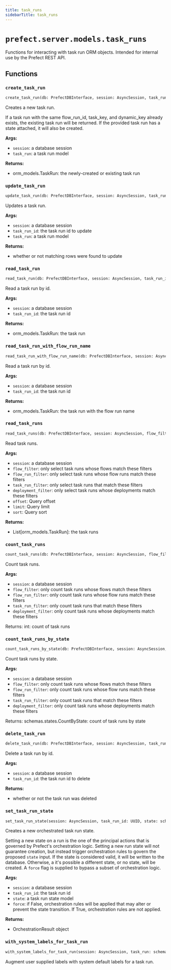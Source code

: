 ```yaml
---
title: task_runs
sidebarTitle: task_runs
---
```


# `prefect.server.models.task_runs`



Functions for interacting with task run ORM objects.
Intended for internal use by the Prefect REST API.


## Functions

### `create_task_run` <sup><a href="https://github.com/PrefectHQ/prefect/blob/main/src/prefect/server/models/task_runs.py#L51" target="_blank"><Icon icon="github" style="width: 14px; height: 14px;" /></a></sup>

```python
create_task_run(db: PrefectDBInterface, session: AsyncSession, task_run: schemas.core.TaskRun, orchestration_parameters: Optional[Dict[str, Any]] = None) -> orm_models.TaskRun
```


Creates a new task run.

If a task run with the same flow_run_id, task_key, and dynamic_key already exists,
the existing task run will be returned. If the provided task run has a state
attached, it will also be created.

**Args:**
- `session`: a database session
- `task_run`: a task run model

**Returns:**
- orm_models.TaskRun: the newly-created or existing task run


### `update_task_run` <sup><a href="https://github.com/PrefectHQ/prefect/blob/main/src/prefect/server/models/task_runs.py#L151" target="_blank"><Icon icon="github" style="width: 14px; height: 14px;" /></a></sup>

```python
update_task_run(db: PrefectDBInterface, session: AsyncSession, task_run_id: UUID, task_run: schemas.actions.TaskRunUpdate) -> bool
```


Updates a task run.

**Args:**
- `session`: a database session
- `task_run_id`: the task run id to update
- `task_run`: a task run model

**Returns:**
- whether or not matching rows were found to update


### `read_task_run` <sup><a href="https://github.com/PrefectHQ/prefect/blob/main/src/prefect/server/models/task_runs.py#L180" target="_blank"><Icon icon="github" style="width: 14px; height: 14px;" /></a></sup>

```python
read_task_run(db: PrefectDBInterface, session: AsyncSession, task_run_id: UUID) -> Union[orm_models.TaskRun, None]
```


Read a task run by id.

**Args:**
- `session`: a database session
- `task_run_id`: the task run id

**Returns:**
- orm_models.TaskRun: the task run


### `read_task_run_with_flow_run_name` <sup><a href="https://github.com/PrefectHQ/prefect/blob/main/src/prefect/server/models/task_runs.py#L199" target="_blank"><Icon icon="github" style="width: 14px; height: 14px;" /></a></sup>

```python
read_task_run_with_flow_run_name(db: PrefectDBInterface, session: AsyncSession, task_run_id: UUID) -> Union[orm_models.TaskRun, None]
```


Read a task run by id.

**Args:**
- `session`: a database session
- `task_run_id`: the task run id

**Returns:**
- orm_models.TaskRun: the task run with the flow run name


### `read_task_runs` <sup><a href="https://github.com/PrefectHQ/prefect/blob/main/src/prefect/server/models/task_runs.py#L310" target="_blank"><Icon icon="github" style="width: 14px; height: 14px;" /></a></sup>

```python
read_task_runs(db: PrefectDBInterface, session: AsyncSession, flow_filter: Optional[schemas.filters.FlowFilter] = None, flow_run_filter: Optional[schemas.filters.FlowRunFilter] = None, task_run_filter: Optional[schemas.filters.TaskRunFilter] = None, deployment_filter: Optional[schemas.filters.DeploymentFilter] = None, offset: Optional[int] = None, limit: Optional[int] = None, sort: schemas.sorting.TaskRunSort = schemas.sorting.TaskRunSort.ID_DESC) -> Sequence[orm_models.TaskRun]
```


Read task runs.

**Args:**
- `session`: a database session
- `flow_filter`: only select task runs whose flows match these filters
- `flow_run_filter`: only select task runs whose flow runs match these filters
- `task_run_filter`: only select task runs that match these filters
- `deployment_filter`: only select task runs whose deployments match these filters
- `offset`: Query offset
- `limit`: Query limit
- `sort`: Query sort

**Returns:**
- List[orm_models.TaskRun]: the task runs


### `count_task_runs` <sup><a href="https://github.com/PrefectHQ/prefect/blob/main/src/prefect/server/models/task_runs.py#L361" target="_blank"><Icon icon="github" style="width: 14px; height: 14px;" /></a></sup>

```python
count_task_runs(db: PrefectDBInterface, session: AsyncSession, flow_filter: Optional[schemas.filters.FlowFilter] = None, flow_run_filter: Optional[schemas.filters.FlowRunFilter] = None, task_run_filter: Optional[schemas.filters.TaskRunFilter] = None, deployment_filter: Optional[schemas.filters.DeploymentFilter] = None) -> int
```


Count task runs.

**Args:**
- `session`: a database session
- `flow_filter`: only count task runs whose flows match these filters
- `flow_run_filter`: only count task runs whose flow runs match these filters
- `task_run_filter`: only count task runs that match these filters
- `deployment_filter`: only count task runs whose deployments match these filters

Returns:
    int: count of task runs


### `count_task_runs_by_state` <sup><a href="https://github.com/PrefectHQ/prefect/blob/main/src/prefect/server/models/task_runs.py#L398" target="_blank"><Icon icon="github" style="width: 14px; height: 14px;" /></a></sup>

```python
count_task_runs_by_state(db: PrefectDBInterface, session: AsyncSession, flow_filter: Optional[schemas.filters.FlowFilter] = None, flow_run_filter: Optional[schemas.filters.FlowRunFilter] = None, task_run_filter: Optional[schemas.filters.TaskRunFilter] = None, deployment_filter: Optional[schemas.filters.DeploymentFilter] = None) -> schemas.states.CountByState
```


Count task runs by state.

**Args:**
- `session`: a database session
- `flow_filter`: only count task runs whose flows match these filters
- `flow_run_filter`: only count task runs whose flow runs match these filters
- `task_run_filter`: only count task runs that match these filters
- `deployment_filter`: only count task runs whose deployments match these filters

Returns:
    schemas.states.CountByState: count of task runs by state


### `delete_task_run` <sup><a href="https://github.com/PrefectHQ/prefect/blob/main/src/prefect/server/models/task_runs.py#L445" target="_blank"><Icon icon="github" style="width: 14px; height: 14px;" /></a></sup>

```python
delete_task_run(db: PrefectDBInterface, session: AsyncSession, task_run_id: UUID) -> bool
```


Delete a task run by id.

**Args:**
- `session`: a database session
- `task_run_id`: the task run id to delete

**Returns:**
- whether or not the task run was deleted


### `set_task_run_state` <sup><a href="https://github.com/PrefectHQ/prefect/blob/main/src/prefect/server/models/task_runs.py#L465" target="_blank"><Icon icon="github" style="width: 14px; height: 14px;" /></a></sup>

```python
set_task_run_state(session: AsyncSession, task_run_id: UUID, state: schemas.states.State, force: bool = False, task_policy: Optional[Type[TaskRunOrchestrationPolicy]] = None, orchestration_parameters: Optional[Dict[str, Any]] = None) -> OrchestrationResult
```


Creates a new orchestrated task run state.

Setting a new state on a run is the one of the principal actions that is governed by
Prefect's orchestration logic. Setting a new run state will not guarantee creation,
but instead trigger orchestration rules to govern the proposed `state` input. If
the state is considered valid, it will be written to the database. Otherwise, a
it's possible a different state, or no state, will be created. A `force` flag is
supplied to bypass a subset of orchestration logic.

**Args:**
- `session`: a database session
- `task_run_id`: the task run id
- `state`: a task run state model
- `force`: if False, orchestration rules will be applied that may alter or prevent
the state transition. If True, orchestration rules are not applied.

**Returns:**
- OrchestrationResult object


### `with_system_labels_for_task_run` <sup><a href="https://github.com/PrefectHQ/prefect/blob/main/src/prefect/server/models/task_runs.py#L549" target="_blank"><Icon icon="github" style="width: 14px; height: 14px;" /></a></sup>

```python
with_system_labels_for_task_run(session: AsyncSession, task_run: schemas.core.TaskRun) -> schemas.core.KeyValueLabels
```


Augment user supplied labels with system default labels for a task
run.

